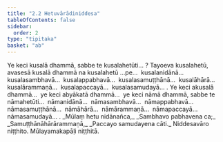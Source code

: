 ```yaml
---
title: "2.2 Hetuvārādiniddesa"
tableOfContents: false
sidebar:
  order: 2
type: "tipitaka"
basket: "ab"
---
```



<DynamicBreadcrumb />

<Division number="98">

<Paragraph number="257">
Ye keci kusalā dhammā, sabbe te kusalahetūti… ?
</Paragraph>

<Paragraph number="258">
Tayoeva kusalahetū, avasesā kusalā dhammā na kusalahetū …pe…  kusalanidānā…  kusalasambhavā…  kusalappabhavā…  kusalasamuṭṭhānā…  kusalāhārā…  kusalārammaṇā…  kusalapaccayā…  kusalasamudayā… .
</Paragraph>

</Division>
<Division number="99">

<Paragraph number="259">
Ye keci akusalā dhammā…  ye keci abyākatā dhammā…  ye keci nāmā dhammā, sabbe te nāmahetūti…  nāmanidānā…  nāmasambhavā…  nāmappabhavā…  nāmasamuṭṭhānā…  nāmāhārā…  nāmārammaṇā…  nāmapaccayā…  nāmasamudayā… .
</Paragraph>

<Paragraph number="260" type="verses">
_Mūlaṃ hetu nidānañca,_  
_Sambhavo pabhavena ca;_  
_Samuṭṭhānāhārārammaṇā,_  
_Paccayo samudayena cāti._  


</Paragraph>
</Division>

<Paragraph number="261" type="center">
Niddesavāro niṭṭhito.



</Paragraph>

<Paragraph number="262" type="center">
Mūlayamakapāḷi niṭṭhitā.
</Paragraph>